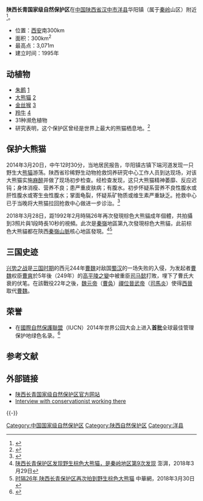 {{Infobox protected area
| name = 陕西长青国家级自然保护区
| alt_name = 
| iucn_category = V
| photo = 
| photo_alt = 
| photo_caption = 
| photo_width = 
| map = China |relief=1
| map_alt = 
| map_caption = [[中国|中国]]地图
| map_width = 
| location = [[中国|中国]][[陕西|陕西]]
| nearest_city = 
| coordinates = {{coords|33.649|107.618|region:CN-61|notes=<ref>{{Cite web |url= http://protectedplanet.net/sites/Changqing_Nature_Reserve |title= Changqing Nature Reserve |work= protectedplanet.net |access-date= 2012-06-02 |archive-url= https://web.archive.org/web/20131212042608/http://protectedplanet.net/sites/Changqing_Nature_Reserve |archive-date= 2013-12-12 |url-status= yes }}</ref>|display=inline, title}}
| area = {{Convert|300|km2|mi2|abbr=on}}
| established = 1995
| visitation_num = 
| visitation_year = 
| governing_body = 
| world_heritage_site = 
| url = 
}}

'''陕西长青国家级自然保护区'''在[[中国|中国]][[陕西省|陕西省]][[汉中市|汉中市]][[洋县|洋县]]华阳镇（属于[[秦岭|秦岭]]山区）附近<ref>{{Cite web |url=http://www.world66.com/asia/northeastasia/china/huayang_village |title=Archived copy |access-date=2007-04-21 |archive-url=https://web.archive.org/web/20061109195116/http://www.world66.com/asia/northeastasia/china/huayang_village |archive-date=2006-11-09 |url-status=yes }}</ref>。

* 位置：[[西安|西安]]南300km
* 面积：300km<sup>2</sup>
* 最高点：3,071m
* 建立时间：1995年

== 动植物 ==
* [[朱鹮|朱鹮]] [http://www.cqpanda.com/index_files/Page987.htm]{{dead link|date=十一月 2017 |bot=InternetArchiveBot }}
* [[大熊猫|大熊猫]] [http://www.cqpanda.com/index_files/Page558.htm]{{dead link|date=十一月 2017 |bot=InternetArchiveBot }}
* [[金丝猴|金丝猴]] [http://www.cqpanda.com/index_files/Page985.htm]{{dead link|date=十一月 2017 |bot=InternetArchiveBot }}
* [[羚牛|羚牛]] [http://www.cqpanda.com/index_files/Page932.htm]{{dead link|date=十一月 2017 |bot=InternetArchiveBot }}
* 31种濒危植物
* 研究表明，这个保护区曾经是世界上最大的熊猫栖息地。<ref>{{Cite web|date=2011-04-08|title=Wildlife tourism & visitor expectations in Changqing: Balancing the needs between people & animals|url=https://wildchina.com/2011/04/wildlife-tourism-visitor-expectations-in-changqing-balancing-the-needs-between-people-animals/|access-date=2021-03-17|website=WildChina|language=en-US}}</ref>
==保护大熊猫==
2014年3月20日，中午12时30分，当地居民报告，华阳镇古镇下端河道发现一只野生大[[熊猫|熊猫]]游荡。陕西省珍稀野生动物抢救饲养研究中心工作人员到达现场，对该大熊猫实施[[麻醉|麻醉]]并做了现场初步检查。经检查发现，这只大熊猫精神萎靡、反应迟钝；身体消瘦、营养不良；患严重皮肤病；有腹水。初步怀疑系营养不良性腹水或肝性腹水或寄生虫性腹水；掌面龟裂，怀疑系矿物质或维生素严重缺乏。抢救中心已于当晚将大熊猫拉回抢救中心做进一步诊治。<ref>{{Cite web |url = http://www.yangxian.gov.cn/news/2014321/n39944945. |title = 野生大熊猫来逛洋县华阳古镇 被送往保护基地 |work = 来源：西安晚报2014年3月21日 |deadurl = yes |archiveurl = https://web.archive.org/web/20160304103006/http://www.yangxian.gov.cn/news/2014321/n39944945. |archivedate = 2016年3月4日 |access-date = 2014年3月24日 }}</ref>

2018年3月28日，距1992年2月時隔26年再次發現棕色大熊貓成年個體，共拍攝到3照片與1段時長10秒的視頻。此次是[[秦嶺|秦嶺]]地區第九次發現棕色大熊貓，此前棕色大熊貓都在陝西[[秦嶺山脈|秦嶺山脈]]核心地區發現。<ref>[https://m.thepaper.cn/newsDetail_forward_2049211 陕西长青保护区发现野生棕色大熊猫，是秦岭地区第9次发现] {{Wayback|url=https://m.thepaper.cn/newsDetail_forward_2049211 |date=20190530011248 }}澎湃，2018年3月29日</ref><ref>[https://3g.china.com/act/news/945/20180330/32249604.html 时隔26年 陕西长青保护区再次拍到野生棕色大熊猫] {{Wayback|url=https://3g.china.com/act/news/945/20180330/32249604.html |date=20190530011248 }}中華網，2018年3月30日</ref>

==三国史迹==
[[兴势之战|兴势之战]]是[[三国时期|三国时期]]的西元244年[[曹魏|曹魏]]对敌国[[蜀汉|蜀汉]]的一场失败的入侵，为发起者[[曹魏|曹魏]]权臣[[曹爽|曹爽]]於5年後（249年）的[[高平陵之變|高平陵之變]]中被重臣[[司马懿|司马懿]]打敗，埋下了曹氏大衰的伏笔。在該戰役22年之後，[[魏元帝|魏元帝]]（[[曹奂|曹奂]]）[[禪位|禪位]][[晉武帝|晉武帝]]（[[司馬炎|司馬炎]]）使得[[西晉|西晉]]取代[[曹魏|曹魏]]。

== 荣誉 ==
* 在[[國際自然保護聯盟|國際自然保護聯盟]]（IUCN）2014年世界公园大会上进入'''首批'''全球最佳管理保护地绿色名录。<ref>{{Cite web |url = http://www.yangxian.gov.cn/news/20141127/n32507562.html. |title = 洋县长青自然保护区入选全球最佳管理保护地绿色名录 |work = 来源：汉中日报 发布日期：2014年11月28日 |deadurl = yes |archiveurl = https://web.archive.org/web/20160304101334/http://www.yangxian.gov.cn/news/20141127/n32507562.html. |archivedate = 2016年3月4日 |access-date = 2014年11月28日 }}</ref>

== 参考文献 ==
{{Reflist|2}}

== 外部链接 ==
* [https://web.archive.org/web/20070409110436/http://www.cqpanda.com/ 陕西长青国家级自然保护区官方网站]
* [http://english.cri.cn/2245/2005-4-28/119@226295.htm Interview with conservationist working there]{{Wayback|url=http://english.cri.cn/2245/2005-4-28/119@226295.htm |date=20121021231917 }}

{{-}}
{{中华人民共和国国家级自然保护区}}

[[Category:中国国家级自然保护区|Category:中国国家级自然保护区]]
[[Category:陕西自然保护区|Category:陕西自然保护区]]
[[Category:洋县|Category:洋县]]